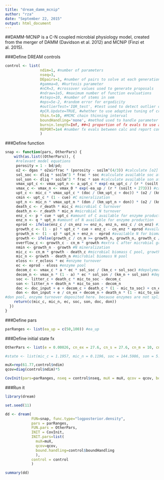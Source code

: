 ```yaml
---
title: "dream_damm_mcnip"
author: "rza"
date: "September 22, 2015"
output: html_document
---
```


##DAMM-MCNiP is a C-N coupled microbial physiology model, created from the merger of DAMM (Davidson et al. 2012) and MCNiP (Finzi et al. 2015). 

###Define DREAM controls
```r
control <- list(
                ndim=1, #number of parameters
                nseq=3,
                DEpairs=1, #number of pairs to solve at each generation
                #gamma=0, #kurtosis parameter
                #nCR=3, #crossover values used to generate proposals
                #ndraw=1e5, #maximum number of function evaluations
                #steps=10, #number of stems in sem
                #eps=5e-2, #random error for ergodicity
                #outlierTest='IQR_test', #test used to detect outlier chains
                #pCR.Update=TRUE, #whether to use adaptive tuning of crossover values
                thin.t=10, #MCMC chain thinning interval
                boundHandling='none', #method used to handle parameter values outside of parameter bounds
                burnin.length=Inf, ##<1 proportion of fx evals to use as burn-in period, if >1 number of fx evals
                REPORT=1e4 #number fx evals between calc and report convergence diagnosics
                )
```

###Define function
```r
snap <- function(pars, OtherPars) {
    with(as.list((OtherPars)), {
     #relevant model equations
     porosity = 1 - bd/pd; 
     o2 <- dgas * o2airfrac * (porosity - soilm^(4/3)) #calculate [o2] at time t
     sol_soc <- dliq * soilm^3 * frac * soc #calculate available soc at reaction site
     sol_son <- dliq * soilm^3 * frac * son #calculate available son at reaction site
     vmax_upt_c <- vmax_upt_n <- a_upt_c * exp(-ea_upt_c / (r * (soilt + 273))) #calculate uptake kinetics
     vmax_c <- vmax_n <- vmax_0 * exp(-ea_up / (r * (soilt + 273))) #calculate depolymerization kinetics
     upt_c <- mic_c * vmax_upt_c * (doc / (km_upt_c + doc)) * (o2 / (km_o2 + o2)) #microbial C uptake
     cmin <- upt_c * (1 - cue) #C mineralization
     upt_n <- mic_n * vmax_upt_n * (don / (km_upt_n + don)) * (o2 / (km_o2 + o2)) #microbial N uptake
     death_c <- r_death * mic_c #microbial C turnover
     death_n <- r_death * mic_n #microbial N turnover
     enz_c <- p * cue * upt_c #amount of C available for enzyme production after C allocated to mineralization
     enz_n <- q * upt_n #amount of N available for enzyme production
     eprod <- ifelse(enz_c / cn_enz >= enz_n, enz_n, enz_c / cn_enz) #if enzyme production is N-limited, then number of enzyme produced = N cost for enzyme production (1 enzyme made for every 1 N used), else enzyme production C-limited
     growth_c <- (1 - p) * upt_c * cue + enz_c - cn_enz * eprod #available C for biomass growth
     growth_n <- (1 - q) * upt_n + enz_n - eprod #available N for biomass growth
     growth <- ifelse(growth_c / cn_m >= growth_n, growth_n, growth_c / cn_m) #if microbes N-limited, then amount of microbial biomass growth equals cost of N to produce microbes, else growth is C-limited
     overflow_c <- growth_c - cn_m * growth #extra C after microbial growth goes to overflow metabolism
     nmin <- growth_n - growth #N mineralization
     mic_c <- cn_m * growth - death_c #microbial biomass C pool, growth multiplied by C:N of microbes because growth = N cost to build a microbe, but C cost is greater
     mic_n <- growth - death_n #microbial biomass N pool
     eloss <- r_ecloss * ec #enzyme turnover
     ec <- eprod - eloss #enzyme pool
     decom_c <- vmax_c * a * ec * sol_soc / (km_c + sol_soc) #depolymerization of soc by enzymes
     decom_n <- vmax_n * (1 - a) * ec * sol_son / (km_n + sol_son) #depolymerization of son by enzymes
     soc <- litter_c + death_c * mic_to_soc - decom_c
     son <- litter_n + death_n * mic_to_son - decom_n
     doc <- doc_input + e + decom_c + death_c * (1 - mic_to_soc) + cn_enz / (1 + cn_enz) * eloss - upt_c #doc pool, enzyme turnover deposited here.
     don <- don_input + e / cn_ex + decom_n + death_n * (1 - mic_to_son) + 1 / cn_enz * eloss - upt_n
#don pool, enzyme turnover deposited here. because enzymes are not split up into separate pools within the model, the amount of C and N created by the turnover of an enzyme is calculated using the C:N of enzymes
    return(c(mic_c, mic_n, ec, soc, son, doc, don))
  })
}
```

###Define pars
```r
parRanges <- list(ea_up = c(50,100)) #ea_up
```

###Define initial state fx
```r
OtherPars <- list(e = 0.00026, cn_ex = 27.6, cn_s = 27.6, cn_m = 10, cn_enz = 3, p = 0.5, q = 0.5, a = 0.5, r = 0.008314, r_death = 0.00015, r_ecloss = 0.001, mic_to_soc = 0.5, mic_to_son = 0.5, doc_input = 0.0005, litter_c = 0.0005, don_input = 0.0005/27.6, litter_n = 0.0005/27.6, a_upt_c = 1.0815e11, vmax_0 = 1.0815E11, ea_upt_c = 61.77, km_upt_c = 0.3, km_upt_n = 0.3, km_c = 0.0025, km_n = 0.0025, cue = 0.31, km_o2 = 0.121, dgas = 1.67, o2airfrac = 0.209, bd = 0.8, pd = 2.52, frac = 0.000414, dliq = 3.17,mic_c = 1.1957, mic_n = 0.1196, soc = 144.5986, son = 5.4413, doc = 0.00091631, don = 0.00049421, ec = 0.0325, soilm = 0.2, soilt=20)

#state <- list(mic_c = 1.1957, mic_n = 0.1196, soc = 144.5986, son = 5.4413, doc = 0.00091631, don = 0.00049421, ec = 0.0325)

muX=rep(61.77,control$ndim)
qcov=diag(control$ndim)*5

CovInit(pars=parRanges, nseq = control$nseq, muX = muX, qcov = qcov, bound.handling = control$boundHandling)
```

###Run it
```r
library(dream)

set.seed(11)

dd <- dream(
            FUN=snap, func.type="logposterior.density",
            pars = parRanges,
            FUN.pars = OtherPars,
            INIT = CovInit,
            INIT.pars=list(
              muX=muX,
              qcov=qcov,
              bound.handling=control$boundHandling
              ),
            control = control
            )

summary(dd)
```

